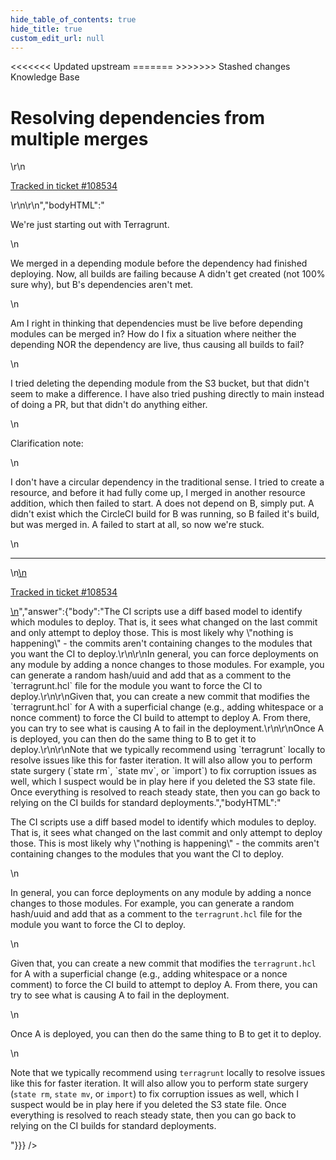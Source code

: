 ```yaml
---
hide_table_of_contents: true
hide_title: true
custom_edit_url: null
---
```



<head>
<<<<<<< Updated upstream
  <link rel="canonical" href="https://github.com/tnn-gruntwork-io/knowledge-base/discussions/401" />
=======
  <link rel="canonical" href="https://github.com/tnn-gruntwork-io/knowledge-base/discussions/401" />
>>>>>>> Stashed changes
</head>

<CenterLayout>
<span className="searchCategory">Knowledge Base</span>
<h1>Resolving dependencies from multiple merges</h1>
<GitHub discussion={{"id":"D_kwDOF8slf84APcSm","number":401,"author":{"login":"pete0emerson"},"title":"Resolving dependencies from multiple merges","body":"\r\nWe're just starting out with Terragrunt.\r\n\r\nWe merged in a depending module before the dependency had finished deploying. Now, all builds are failing because A didn't get created (not 100% sure why), but B's dependencies aren't met.\r\n\r\nAm I right in thinking that dependencies must be live before depending modules can be merged in? How do I fix a situation where neither the depending NOR the dependency are live, thus causing all builds to fail?\r\n\r\nI tried deleting the depending module from the S3 bucket, but that didn't seem to make a difference. I have also tried pushing directly to main instead of doing a PR, but that didn't do anything either.\r\n\r\nClarification note:\r\n\r\nI don't have a circular dependency in the traditional sense. I tried to create a resource, and before it had fully come up, I merged in another resource addition, which then failed to start. A does not depend on B, simply put. A didn't exist which the CircleCI build for B was running, so B failed it's build, but was merged in. A failed to start at all, so now we're stuck.\r\n\r\n---\r\n\r\n<ins datetime=\"2022-05-02T18:16:43Z\">\r\n  <p><a href=\"https://gruntwork.zendesk.com/agent/tickets/108534\">Tracked in ticket #108534</a></p>\r\n</ins>\r\n","bodyHTML":"<p dir=\"auto\">We're just starting out with Terragrunt.</p>\n<p dir=\"auto\">We merged in a depending module before the dependency had finished deploying. Now, all builds are failing because A didn't get created (not 100% sure why), but B's dependencies aren't met.</p>\n<p dir=\"auto\">Am I right in thinking that dependencies must be live before depending modules can be merged in? How do I fix a situation where neither the depending NOR the dependency are live, thus causing all builds to fail?</p>\n<p dir=\"auto\">I tried deleting the depending module from the S3 bucket, but that didn't seem to make a difference. I have also tried pushing directly to main instead of doing a PR, but that didn't do anything either.</p>\n<p dir=\"auto\">Clarification note:</p>\n<p dir=\"auto\">I don't have a circular dependency in the traditional sense. I tried to create a resource, and before it had fully come up, I merged in another resource addition, which then failed to start. A does not depend on B, simply put. A didn't exist which the CircleCI build for B was running, so B failed it's build, but was merged in. A failed to start at all, so now we're stuck.</p>\n<hr>\n<ins datetime=\"2022-05-02T18:16:43Z\">\n  <p dir=\"auto\"><a href=\"https://gruntwork.zendesk.com/agent/tickets/108534\" rel=\"nofollow\">Tracked in ticket #108534</a></p>\n</ins>","answer":{"body":"The CI scripts use a diff based model to identify which modules to deploy. That is, it sees what changed on the last commit and only attempt to deploy those. This is most likely why \"nothing is happening\" - the commits aren't containing changes to the modules that you want the CI to deploy.\r\n\r\nIn general, you can force deployments on any module by adding a nonce changes to those modules. For example, you can generate a random hash/uuid and add that as a comment to the `terragrunt.hcl` file for the module you want to force the CI to deploy.\r\n\r\nGiven that, you can create a new commit that modifies the `terragrunt.hcl` for A with a superficial change (e.g., adding whitespace or a nonce comment) to force the CI build to attempt to deploy A. From there, you can try to see what is causing A to fail in the deployment.\r\n\r\nOnce A is deployed, you can then do the same thing to B to get it to deploy.\r\n\r\nNote that we typically recommend using `terragrunt` locally to resolve issues like this for faster iteration. It will also allow you to perform state surgery (`state rm`, `state mv`, or `import`) to fix corruption issues as well, which I suspect would be in play here if you deleted the S3 state file. Once everything is resolved to reach steady state, then you can go back to relying on the CI builds for standard deployments.","bodyHTML":"<p dir=\"auto\">The CI scripts use a diff based model to identify which modules to deploy. That is, it sees what changed on the last commit and only attempt to deploy those. This is most likely why \"nothing is happening\" - the commits aren't containing changes to the modules that you want the CI to deploy.</p>\n<p dir=\"auto\">In general, you can force deployments on any module by adding a nonce changes to those modules. For example, you can generate a random hash/uuid and add that as a comment to the <code class=\"notranslate\">terragrunt.hcl</code> file for the module you want to force the CI to deploy.</p>\n<p dir=\"auto\">Given that, you can create a new commit that modifies the <code class=\"notranslate\">terragrunt.hcl</code> for A with a superficial change (e.g., adding whitespace or a nonce comment) to force the CI build to attempt to deploy A. From there, you can try to see what is causing A to fail in the deployment.</p>\n<p dir=\"auto\">Once A is deployed, you can then do the same thing to B to get it to deploy.</p>\n<p dir=\"auto\">Note that we typically recommend using <code class=\"notranslate\">terragrunt</code> locally to resolve issues like this for faster iteration. It will also allow you to perform state surgery (<code class=\"notranslate\">state rm</code>, <code class=\"notranslate\">state mv</code>, or <code class=\"notranslate\">import</code>) to fix corruption issues as well, which I suspect would be in play here if you deleted the S3 state file. Once everything is resolved to reach steady state, then you can go back to relying on the CI builds for standard deployments.</p>"}}} />

</CenterLayout>
  

<!-- ##DOCS-SOURCER-START
{
  "sourcePlugin": "github-discussions",
  "hash": "5f9e0c3d4bc19d8c01e59b2513b707bf"
}
##DOCS-SOURCER-END -->
